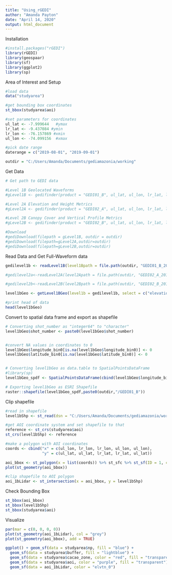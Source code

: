 ```yaml
---
title: "Using_rGEDI"
author: "Amanda Payton"
date: "April 14, 2020"
output: html_document
---
```


Installation
```r
#install.packages("rGEDI")
library(rGEDI)
library(geospaar)
library(sf)
library(ggplot2)
library(sp)

```

Area of Interest and Setup
```r
#load data
data("studyarea")

#get bounding box coordinates
st_bbox(studyarea$aoi)

#set parameters for coordinates
ul_lat <- -7.999644   #ymax
lr_lat <- -9.437084 #ymin
lr_lon <- -76.157869 #xmin
ul_lon <- -74.099156  #xmax

#pick date range
daterange = c("2019-08-01", "2019-09-01")

outdir = "C:/Users/Amanda/Documents/gediamazonia/working"

```

Get Data
```r
# Get path to GEDI data

#Level 1B Geolocated Waveforms
#gLevel1B <- gedifinder(product = "GEDI01_B", ul_lat, ul_lon, lr_lat, lr_lon, version = "001", daterange = daterange)

#Level 2A Elevation and Height Metrics
#gLevel2A <- gedifinder(product = "GEDI02_A", ul_lat, ul_lon, lr_lat, lr_lon, version = "001", daterange = daterange)

#Level 2B Canopy Cover and Vertical Profile Metrics
#gLevel2B <- gedifinder(product = "GEDI02_B", ul_lat, ul_lon, lr_lat, lr_lon, version = "001", daterange = daterange)

#Download
#gediDownload(filepath = gLevel1B, outdir = outdir)
#gediDownload(filepath=gLevel2A,outdir=outdir)
#gediDownload(filepath=gLevel2B,outdir=outdir)


```

Read Data and Get Full-Waveform data
```r

gedilevel1b <- readLevel1B(level1Bpath = file.path(outdir, "GEDI01_B_2019216034003_O03638_T04321_02_003_01.h5"))

#gedilevel2a<-readLevel2A(level2Apath = file.path(outdir, "GEDI02_A_2019108080338_O01964_T05337_02_001_01_sub.h5"))

#gedilevel2b<-readLevel2B(level2Bpath = file.path(outdir, "GEDI02_B_2019108080338_O01964_T05337_02_001_01_sub.h5"))

level1bGeo <- getLevel1BGeo(level1b = gedilevel1b, select = c("elevation_bin0"))

#print head of data
head(level1bGeo)

```

Convert to spatial data frame and export as shapefile
```r
# Converting shot_number as "integer64" to "character"
level1bGeo$shot_number <- paste0(level1bGeo$shot_number)


#convert NA values in coordinates to 0
level1bGeo$longitude_bin0[is.na(level1bGeo$longitude_bin0)] <- 0
level1bGeo$latitude_bin0[is.na(level1bGeo$latitude_bin0)] <- 0


# Converting level1bGeo as data.table to SpatialPointsDataFrame
#library(sp)
level1bGeo_spdf <- SpatialPointsDataFrame(cbind(level1bGeo$longitude_bin0, level1bGeo$latitude_bin0), data = level1bGeo)

# Exporting level1bGeo as ESRI Shapefile
raster::shapefile(level1bGeo_spdf,paste0(outdir,"/GEDI01_B"))
```

Clip shapefile
```r

#read in shapefile
level1bShp <- st_read(dsn = "C:/Users/Amanda/Documents/gediamazonia/working/GEDI01_B.shp")

#get AOI coordinate system and set shapefile to that 
reference <- st_crs(studyarea$aoi)
st_crs(level1bShp) <- reference

#make a polygon with AOI coordinates
coords <- cbind("x" = c(ul_lon, lr_lon, lr_lon, ul_lon, ul_lon), 
                "y" = c(ul_lat, ul_lat, lr_lat, lr_lat, ul_lat))

aoi_bbox <- st_polygon(x = list(coords)) %>% st_sfc %>% st_sf(ID = 1, crs = 4326)
plot(st_geometry(aoi_bbox))

#clip shapefile to AOI polygon
aoi_1bLidar <- st_intersection(x = aoi_bbox, y = level1bShp)


```

Check Bounding Box
```r
st_bbox(aoi_bbox)
st_bbox(level1bShp)
st_bbox(studyarea$aoi)


```

Visualize
```r
par(mar = c(0, 0, 0, 0))
plot(st_geometry(aoi_1bLidar), col = "grey")
plot(st_geometry(aoi_bbox), add = TRUE)

ggplot() + geom_sf(data = studyarea$np, fill = "blue") + 
  geom_sf(data = studyarea$buffer, fill = "lightblue") + 
  geom_sf(data = studyarea$cacao_zone, color = "red", fill = "transparent") +
  geom_sf(data = studyarea$aoi, color = "purple", fill = "transparent") +
  geom_sf(data = aoi_1bLidar, color = "elvtn_0")
```



